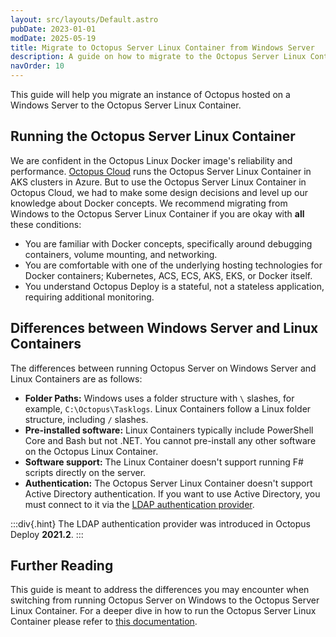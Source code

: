 ```yaml
---
layout: src/layouts/Default.astro
pubDate: 2023-01-01
modDate: 2025-05-19
title: Migrate to Octopus Server Linux Container from Windows Server
description: A guide on how to migrate to the Octopus Server Linux Container from Octopus Server running on a Windows Server
navOrder: 10
---
```


This guide will help you migrate an instance of Octopus hosted on a Windows Server to the Octopus Server Linux Container.

## Running the Octopus Server Linux Container

We are confident in the Octopus Linux Docker image's reliability and performance.  [Octopus Cloud](/docs/octopus-cloud) runs the Octopus Server Linux Container in AKS clusters in Azure.  But to use the Octopus Server Linux Container in Octopus Cloud, we had to make some design decisions and level up our knowledge about Docker concepts.  We recommend migrating from Windows to the Octopus Server Linux Container if you are okay with **all** these conditions:

- You are familiar with Docker concepts, specifically around debugging containers, volume mounting, and networking.
- You are comfortable with one of the underlying hosting technologies for Docker containers; Kubernetes, ACS, ECS, AKS, EKS, or Docker itself.
- You understand Octopus Deploy is a stateful, not a stateless application, requiring additional monitoring.

## Differences between Windows Server and Linux Containers

The differences between running Octopus Server on Windows Server and Linux Containers are as follows:

- **Folder Paths:** Windows uses a folder structure with `\` slashes, for example, `C:\Octopus\Tasklogs`.  Linux Containers follow a Linux folder structure, including `/` slashes.
- **Pre-installed software:** Linux Containers typically include PowerShell Core and Bash but not .NET.  You cannot pre-install any other software on the Octopus Linux Container.
- **Software support:** The Linux Container doesn't support running F# scripts directly on the server.
- **Authentication:** The Octopus Server Linux Container doesn't support Active Directory authentication.  If you want to use Active Directory, you must connect to it via the [LDAP authentication provider](/docs/security/authentication/ldap).

:::div{.hint}
The LDAP authentication provider was introduced in Octopus Deploy **2021.2**.
:::

<MigrateFromWindowsToLinuxContainer />

## Further Reading

This guide is meant to address the differences you may encounter when switching from running Octopus Server on Windows to the Octopus Server Linux Container.  For a deeper dive in how to run the Octopus Server Linux Container please refer to [this documentation](/docs/installation/octopus-server-linux-container).